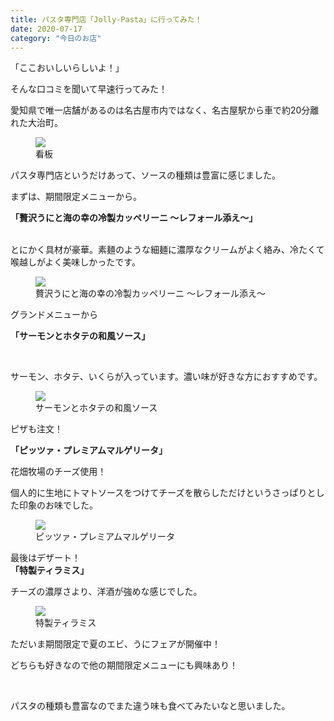 ```yaml
---
title: パスタ専門店「Jolly-Pasta」に行ってみた！
date: 2020-07-17
category: "今日のお店"
---
```


「ここおいしいらしいよ！」<br/>

そんな口コミを聞いて早速行ってみた！

愛知県で唯一店舗があるのは名古屋市内ではなく、名古屋駅から車で約20分離れた大治町。

<figure><img src="IMG_1880.JPG" /><figcaption>看板</figcaption></figure>

パスタ専門店というだけあって、ソースの種類は豊富に感じました。

まずは、期間限定メニューから。<br/>

<span style="font-weight:bold">「贅沢うにと海の幸の冷製カッペリーニ 〜レフォール添え〜」<br/><br/></span>

とにかく具材が豪華。素麺のような細麺に濃厚なクリームがよく絡み、冷たくて喉越しがよく美味しかったです。

<figure><img src="IMG_1877.jpg" /><figcaption>贅沢うにと海の幸の冷製カッペリーニ 〜レフォール添え〜</figcaption></figure>

グランドメニューから<br/>

<span style="font-weight:bold">「サーモンとホタテの和風ソース」<br/></span>

<br/>

サーモン、ホタテ、いくらが入っています。濃い味が好きな方におすすめです。

<figure><img src="IMG_1878.jpg" /><figcaption>サーモンとホタテの和風ソース</figcaption></figure>

ピザも注文！<br/>

<span style="font-weight:bold">「ピッツァ・プレミアムマルゲリータ」</span>

花畑牧場のチーズ使用！<br/>

個人的に生地にトマトソースをつけてチーズを散らしただけというさっぱりとした印象のお味でした。

<figure><img src="IMG_1882.jpg" /><figcaption>ピッツァ・プレミアムマルゲリータ</figcaption></figure>

最後はデザート！<span style="font-weight:bold"><br/>「特製ティラミス」</span>

チーズの濃厚さより、洋酒が強めな感じでした。

<figure><img src="IMG_1879.jpg" /><figcaption>特製ティラミス</figcaption></figure>

ただいま期間限定で夏のエビ、うにフェアが開催中！<br/>

どちらも好きなので他の期間限定メニューにも興味あり！<br/>

<br/>

パスタの種類も豊富なのでまた違う味も食べてみたいなと思いました。




